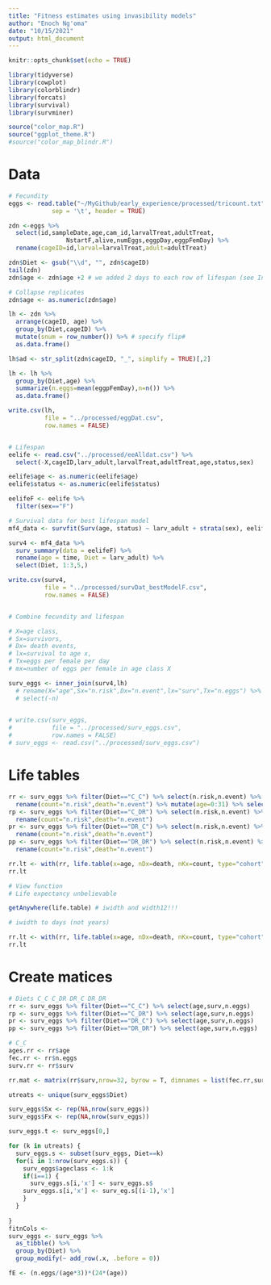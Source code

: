 ```yaml
---
title: "Fitness estimates using invasibility models"
author: "Enoch Ng'oma"
date: "10/15/2021"
output: html_document
---
```


```r
knitr::opts_chunk$set(echo = TRUE)

library(tidyverse)
library(cowplot)
library(colorblindr)
library(forcats)
library(survival)
library(survminer)

source("color_map.R")
source("ggplot_theme.R")
#source("color_map_blindr.R")
```

# Data

```r

# Fecundity
eggs <- read.table("~/MyGithub/early_experience/processed/tricount.txt",
            sep = '\t', header = TRUE)

zdn <-eggs %>%  
  select(id,sampleDate,age,cam_id,larvalTreat,adultTreat,
                NstartF,alive,numEggs,eggpDay,eggpFemDay) %>%
  rename(cageID=id,larval=larvalTreat,adult=adultTreat)

zdn$Diet <- gsub("\\d", "", zdn$cageID)
tail(zdn)
zdn$age <- zdn$age +2 # we added 2 days to each row of lifespan (see InitialProcess.R)

# Collapse replicates
zdn$age <- as.numeric(zdn$age) 

lh <- zdn %>%
  arrange(cageID, age) %>%
  group_by(Diet,cageID) %>%
  mutate(snum = row_number()) %>% # specify flip#
  as.data.frame()

lh$ad <- str_split(zdn$cageID, "_", simplify = TRUE)[,2]

lh <- lh %>%
  group_by(Diet,age) %>%
  summarize(n.eggs=mean(eggpFemDay),n=n()) %>%
  as.data.frame()

write.csv(lh,
          file = "../processed/eggDat.csv",
          row.names = FALSE)


# Lifespan
eelife <- read.csv("../processed/eeAlldat.csv") %>%
  select(-X,cageID,larv_adult,larvalTreat,adultTreat,age,status,sex) 

eelife$age <- as.numeric(eelife$age)
eelife$status <- as.numeric(eelife$status)

eelifeF <- eelife %>%
  filter(sex=="F")

# Survival data for best lifespan model
mf4_data <- survfit(Surv(age, status) ~ larv_adult + strata(sex), eelifeF)

surv4 <- mf4_data %>%
  surv_summary(data = eelifeF) %>%
  rename(age = time, Diet = larv_adult) %>%
  select(Diet, 1:3,5,)

write.csv(surv4,
          file = "../processed/survDat_bestModelF.csv",
          row.names = FALSE)


# Combine fecundity and lifespan

# X=age class, 
# Sx=survivors, 
# Dx= death events, 
# lx=survival to age x, 
# Tx=eggs per female per day
# mx=number of eggs per female in age class X

surv_eggs <- inner_join(surv4,lh) 
  # rename(X="age",Sx="n.risk",Dx="n.event",lx="surv",Tx="n.eggs") %>%
  # select(-n)

  
# write.csv(surv_eggs,
#           file = "../processed/surv_eggs.csv",
#           row.names = FALSE)
# surv_eggs <- read.csv("../processed/surv_eggs.csv") 
```

# Life tables

```r
rr <- surv_eggs %>% filter(Diet=="C_C") %>% select(n.risk,n.event) %>%
  rename(count="n.risk",death="n.event") %>% mutate(age=0:31) %>% select(age,count,death)
rp <- surv_eggs %>% filter(Diet=="C_DR") %>% select(n.risk,n.event) %>%
  rename(count="n.risk",death="n.event")
pr <- surv_eggs %>% filter(Diet=="DR_C") %>% select(n.risk,n.event) %>%
  rename(count="n.risk",death="n.event")
pp <- surv_eggs %>% filter(Diet=="DR_DR") %>% select(n.risk,n.event) %>%
  rename(count="n.risk",death="n.event")

rr.lt <- with(rr, life.table(x=age, nDx=death, nKx=count, type="cohort", iwidth=1, width12=c(1,1)))
rr.lt

# View function
# Life expectancy unbelievable

getAnywhere(life.table) # iwidth and width12!!!

# iwidth to days (not years)

rr.lt <- with(rr, life.table(x=age, nDx=death, nKx=count, type="cohort", iwidth=(5), width12=c(1,4)))
rr.lt

```

# Create matices

```r
# Diets C_C C_DR DR_C DR_DR
rr <- surv_eggs %>% filter(Diet=="C_C") %>% select(age,surv,n.eggs)
rp <- surv_eggs %>% filter(Diet=="C_DR") %>% select(age,surv,n.eggs)
pr <- surv_eggs %>% filter(Diet=="DR_C") %>% select(age,surv,n.eggs)
pp <- surv_eggs %>% filter(Diet=="DR_DR") %>% select(age,surv,n.eggs)

# C_C
ages.rr <- rr$age
fec.rr <- rr$n.eggs
surv.rr <- rr$surv

rr.mat <- matrix(rr$surv,nrow=32, byrow = T, dimnames = list(fec.rr,surv.rr))


```




```r
utreats <- unique(surv_eggs$Diet)

surv_eggs$Sx <- rep(NA,nrow(surv_eggs))
surv_eggs$Fx <- rep(NA,nrow(surv_eggs))

surv_eggs.t <- surv_eggs[0,]

for (k in utreats) {
  surv_eggs.s <- subset(surv_eggs, Diet==k)
  for(i in 1:nrow(surv_eggs.s)) {
    surv_eggs$ageclass <- 1:k
    if(i==1) {
      surv_eggs.s[i,'x'] <- surv_eggs.s$
    surv_eggs.s[i,'x'] <- surv_eg.s[(i-1),'x']
    }
  }
  
}
fitnCols <- 
surv_eggs <- surv_eggs %>%
  as_tibble() %>%
  group_by(Diet) %>%
  group_modify(~ add_row(.x, .before = 0))

fE <- (n.eggs/(age*3))*(24*(age))
```

